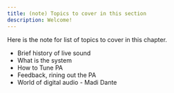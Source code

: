 ```yaml
---
title: (note) Topics to cover in this section
description: Welcome!
---
```


Here is the note for list of topics to cover in this chapter.
- Brief history of live sound
- What is the system
- How to Tune PA
- Feedback, rining out the PA
- World of digital audio - Madi Dante
